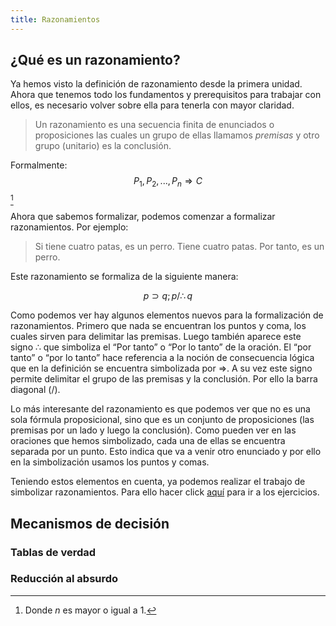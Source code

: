 ```yaml
---
title: Razonamientos
---
```


## ¿Qué es un razonamiento?

Ya hemos visto la definición de razonamiento desde la primera unidad.
Ahora que tenemos todo los fundamentos y prerequisitos para trabajar con ellos,
es necesario volver sobre ella para tenerla con mayor claridad.

> Un razonamiento es una secuencia finita de enunciados o proposiciones
> las cuales un grupo de ellas llamamos *premisas* y otro grupo (unitario) es la conclusión.

Formalmente:
$$ P_{1}, P_{2}, ... , P_{n} \Rightarrow C $$
^[Donde $n$ es mayor o igual a 1.]

Ahora que sabemos formalizar, podemos comenzar a formalizar razonamientos.
Por ejemplo:

> Si tiene cuatro patas, es un perro. Tiene cuatro patas. Por tanto, es un perro.

Este razonamiento se formaliza de la siguiente manera:

$$ p \supset q; p / \therefore q $$

Como podemos ver hay algunos elementos nuevos para la formalización de razonamientos.
Primero que nada se encuentran los puntos y coma, los cuales sirven para delimitar las premisas.
Luego también aparece este signo $\therefore$
que simboliza el "Por tanto" o "Por lo tanto" de la oración.
El "por tanto" o "por lo tanto" hace referencia a la noción de consecuencia lógica
que en la definición se encuentra simbolizada por $\Rightarrow$.
A su vez este signo permite delimitar el grupo de las premisas y la conclusión.
Por ello la barra diagonal ($/$).

Lo más interesante del razonamiento es que podemos ver que no es una sola fórmula proposicional,
sino que es un conjunto de proposiciones
(las premisas por un lado y luego la conclusión).
Como pueden ver en las oraciones que hemos simbolizado,
cada una de ellas se encuentra separada por un punto.
Esto indica que va a venir otro enunciado y por ello en la simbolización usamos los puntos y comas.

Teniendo estos elementos en cuenta, ya podemos realizar el trabajo de simbolizar razonamientos.
Para ello hacer click [aquí]() para ir a los ejercicios.

## Mecanismos de decisión

### Tablas de verdad

### Reducción al absurdo
